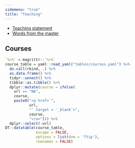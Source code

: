 ```yaml
---
sidemenu: "true"
title: "Teaching"
---
```


- [Teaching statement](../resources/statement.pdf){target="_blank"}
- [Words from the master](https://www.youtube.com/watch?v=h0gbw-Ur_do){target="_blank"}

## Courses

```r
`%>%` = magrittr::`%>%`
course_table = yaml::read_yaml("tables/courses.yaml") %>%
  do.call(rbind, .) %>%
  as.data.frame() %>%
  tidyr::unnest() %>%
  tibble::as.tibble() %>%
  dplyr::mutate(course = ifelse(
    url == "NA",
    course,
    paste0("<a href='",
           url,
           "' target = '_blank'>",
           course,
           "</a>"))) %>%
  dplyr::select(-url)
DT::datatable(course_table,
              escape = FALSE,
              options = list(dom = 'ftip'),
              rownames = FALSE)
```
